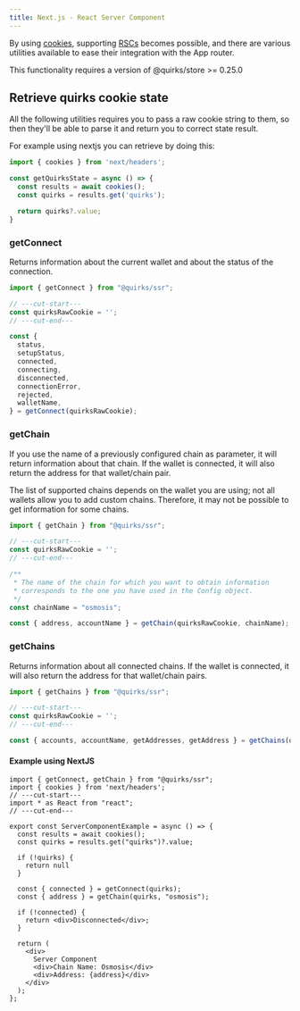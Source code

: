 ```yaml
---
title: Next.js - React Server Component
---
```


By using [cookies](/docs/getting-started/react/ssr-with-cookies), supporting [RSCs](https://vercel.com/blog/understanding-react-server-components) becomes possible, and there are various utilities available to ease their integration with the App router.

<Callout type="warn" title="Notice">
  This functionality requires a version of @quirks/store >= 0.25.0
</Callout>

## Retrieve quirks cookie state

All the following utilities requires you to pass a raw cookie string to them,
so then they'll be able to parse it and return you to correct state result.

For example using nextjs you can retrieve by doing this:

```ts
import { cookies } from 'next/headers';

const getQuirksState = async () => {
  const results = await cookies();
  const quirks = results.get('quirks');

  return quirks?.value;
}
```

### getConnect

Returns information about the current wallet and about the status of the connection.

```ts twoslash
import { getConnect } from "@quirks/ssr";

// ---cut-start---
const quirksRawCookie = '';
// ---cut-end---

const {
  status,
  setupStatus,
  connected,
  connecting,
  disconnected,
  connectionError,
  rejected,
  walletName,
} = getConnect(quirksRawCookie);
```

### getChain

If you use the name of a previously configured chain as parameter, it will
return information about that chain. If the wallet is connected, it will also
return the address for that wallet/chain pair.

<Callout title="Note">
  The list of supported chains depends on the wallet you are using; not all
  wallets allow you to add custom chains. Therefore, it may not be possible to
  get information for some chains.
</Callout>

```ts twoslash
import { getChain } from "@quirks/ssr";

// ---cut-start---
const quirksRawCookie = '';
// ---cut-end---

/**
 * The name of the chain for which you want to obtain information
 * corresponds to the one you have used in the Config object.
 */
const chainName = "osmosis";

const { address, accountName } = getChain(quirksRawCookie, chainName);
```

### getChains

Returns information about all connected chains. If the wallet is connected,
it will also return the address for that wallet/chain pairs.

```ts twoslash
import { getChains } from "@quirks/ssr";

// ---cut-start---
const quirksRawCookie = '';
// ---cut-end---

const { accounts, accountName, getAddresses, getAddress } = getChains(quirksRawCookie);
```

#### Example using NextJS

```tsx twoslash title="/app/server-component-example.tsx"
import { getConnect, getChain } from "@quirks/ssr";
import { cookies } from 'next/headers';
// ---cut-start---
import * as React from "react";
// ---cut-end---

export const ServerComponentExample = async () => {
  const results = await cookies();
  const quirks = results.get("quirks")?.value;

  if (!quirks) {
    return null
  }

  const { connected } = getConnect(quirks);
  const { address } = getChain(quirks, "osmosis");

  if (!connected) {
    return <div>Disconnected</div>;
  }

  return (
    <div>
      Server Component
      <div>Chain Name: Osmosis</div>
      <div>Address: {address}</div>
    </div>
  );
};
```
